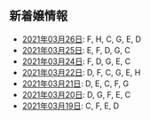 新着嬢情報
----

- [2021年03月26日](/new/2021-03-26): F, H, C, G, E, D
- [2021年03月25日](/new/2021-03-25): E, F, D, G, C
- [2021年03月24日](/new/2021-03-24): F, D, G, E, C
- [2021年03月22日](/new/2021-03-22): D, F, C, G, E, H
- [2021年03月21日](/new/2021-03-21): D, E, C, F, G
- [2021年03月20日](/new/2021-03-20): D, G, F, E, C
- [2021年03月19日](/new/2021-03-19): C, F, E, D
